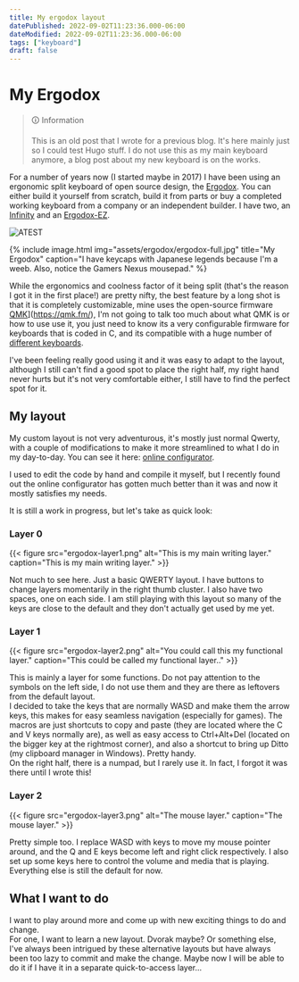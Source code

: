 ```yaml
---
title: My ergodox layout
datePublished: 2022-09-02T11:23:36.000-06:00
dateModified: 2022-09-02T11:23:36.000-06:00
tags: ["keyboard"]
draft: false
---
```


# My Ergodox

> 🛈 Information
> 
> This is an old post that I wrote for a previous blog.
> It's here mainly just so I could test Hugo stuff.
> I do not use this as my main keyboard anymore, a blog post about my new keyboard is on the works.

For a number of years now (I started maybe in 2017) I have been using an ergonomic split keyboard of open source design, the [Ergodox](https://www.ergodox.io/). You can either build it yourself from scratch, build it from parts or buy a completed working keyboard from a company or an independent builder. I have two, an [Infinity](https://drop.com/buy/infinity-ergodox) and an [Ergodox-EZ](https://ergodox-ez.com/).

![ATEST](ergodox-full.jpg "I have keycaps with Japanese legs because I'm a weeb. Also, notice the Gamers Nexus mousepad.")


{% include image.html
    img="assets/ergodox/ergodox-full.jpg"
    title="My Ergodox"
    caption="I have keycaps with Japanese legends because I'm a weeb. Also, notice the Gamers Nexus mousepad." %}

While the ergonomics and coolness factor of it being split (that's the reason I got it in the first place!) are pretty nifty, the best feature by a long shot is that it is completely customizable, mine uses the open-source firmware [QMK](https://qmk.fm/)](https://qmk.fm/), I'm not going to talk too much about what QMK is or how to use use it, you just need to know its a very configurable firmware for keyboards that is coded in C, and its compatible with a huge number of [different keyboards](https://qmk.fm/keyboards/).

I've been feeling really good using it and it was easy to adapt to the layout, although I still can't find a good spot to place the right half, my right hand never hurts but it's not very comfortable either, I still have to find the perfect spot for it.


## My layout

My custom layout is not very adventurous, it's mostly just normal Qwerty, with a couple of modifications to make it more streamlined to what I do in my day-to-day. You can see it here: [online configurator](https://configure.zsa.io/ergodox-ez/layouts/RWOE5/latest/1).

I used to edit the code by hand and compile it myself, but I recently found out the online configurator has gotten much better than it was and now it mostly satisfies my needs.

It is still a work in progress, but let's take as quick look:

### Layer 0

{{< figure src="ergodox-layer1.png" alt="This is my main writing layer." caption="This is my main writing layer." >}}


Not much to see here. Just a basic QWERTY layout. I have buttons to change layers momentarily in the right thumb cluster. I also have two spaces, one on each side. I am still playing with this layout so many of the keys are close to the default and they don't actually get used by me yet.

### Layer 1

{{< figure src="ergodox-layer2.png" alt="You could call this my functional layer." caption="This could be called my functional layer.." >}}

This is mainly a layer for some functions. Do not pay attention to the symbols on the left side, I do not use them and they are there as leftovers from the default layout.  
I decided to take the keys that are normally WASD and make them the arrow keys, this makes for easy seamless navigation (especially for games). The macros are just shortcuts to copy and paste (they are located where the C and V keys normally are), as well as easy access to Ctrl+Alt+Del (located on the bigger key at the rightmost corner), and also a shortcut to bring up Ditto (my clipboard manager in Windows). Pretty handy.  
On the right half, there is a numpad, but I rarely use it. In fact, I forgot it was there until I wrote this!

### Layer 2


{{< figure src="ergodox-layer3.png" alt="The mouse layer." caption="The mouse layer." >}}


Pretty simple too. I replace WASD with keys to move my mouse pointer around, and the Q and E keys become left and right click respectively. I also set up some keys here to control the volume and media that is playing. Everything else is still the default for now.

## What I want to do

I want to play around more and come up with new exciting things to do and change.  
For one, I want to learn a new layout. Dvorak maybe? Or something else, I've always been intrigued by these alternative layouts but have always been too lazy to commit and make the change. Maybe now I will be able to do it if I have it in a separate quick-to-access layer...
